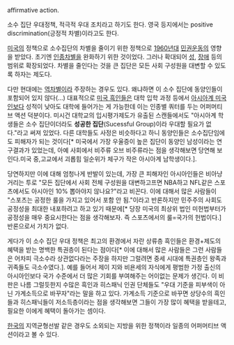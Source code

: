 affirmative action.

소수 집단 우대정책, 적극적 우대 조치라고 하기도 한다. 영국 등지에서는 positive discrimination(긍정적 차별)이라고도 한다.

[[미국]]의 정책으로 소수집단의 차별을 줄이기 위한 정책으로 [[1960년대]] [[민권운동]]의 영향을 받았다. 초기엔 [[인종차별]]을 완화하기 위한 것이었다. 그러나 확대되어 [[성]], [[장애]] 등의 범위로 확장되었다. 차별을 줄인다는 것을 큰 집단은 모든 사회 구성원을 대변할 수 있도록 하자는 제도다.

다만 현대에는 [[역차별]]이라 주장하는 경우도 있다. 왜냐하면 이 소수 집단에 동양인들이 포함되어 있지 않다(...) 대표적으로 [[미국 흑인]]들은 대학 입학 과정 등에서 [[아시아계 미국인]]보다 성적이 낮아도 대학에 들어가는 게 가능한데 이는 인종별 쿼터를 두는 어퍼머티브 액션 덕분이다. 미시건 대학교의 입시평가제도가 유출된 스캔들에서도 "아시아계 학생들은 소수 집단이더라도 '''성공한 집단'''(Sucessful Group)이라 우대할 필요가 없다."라고 써져 있었다. 다른 대학들도 사정은 비슷하다고 하니 동양인들은 소수집단임에도 피해자가 되는 것이다[* 미국에서 가장 우울증이 높은 집단이 동양인 남성이라는 연구결과가 있었는데, 아예 사회에서 비주류 오브 비주류라는 점을 생각해보면 당연해 보인다.미국 중,고교에서 괴롭힘 일순위가 체구가 작은 아시아계 남학생이다.].

당연하지만 이에 대해 엄청나게 반발이 있는데, 가장 큰 피해자인 아시아인들은 비아냥거리는 투로 "모든 집단에서 사회 전체 구성원을 대변하고프면 NBA하고 NFL같은 스포츠에서도 아시아인 10% 뽑아야지 않나요?"라고 비꼰다. 이에 대해서 많은 사람들이 "스포츠는 공정한 룰을 가지고 있어서 포함 안 됨."이라고 반론하지만 민주주의 사회도 공정성을 최대한 내포하려고 하고 있기 때문에[* 당장 미국의 최상위 법인 미헌법부터가 공정성을 매우 중요시한다는 점을 생각해보자. 즉 스포츠에서의 룰=국가의 헌법이다.] 반론으로서 가치가 없다.

게다가 이 소수 집단 우대 정책은 최고의 환경에서 자란 상류층 흑인들은 환경+제도의 혜택을 받는 명백한 특권층이 된다는 점이다[* 이에 대해서 많은 사람들은 그런 사람들은 어차피 극소수라 상관없다라는 주장을 하지만 그럴려면 중세 시대에 특권층인 왕족과 귀족들도 극소수였다.]. 예를 들어서 제이 지와 비욘세의 자식에게 평범한 가정 출신의 아시아인보다 국가 수준에서 더 많은 기회를 부여해주는 어이없는 문제가 생긴다. 이 비판은 나름 그럴듯한지 수많은 흑인과 히스패닉 인권 단체들도 "우대 기준을 피부색이 아닌 가계소득으로 바꾸자"라는 말을 하고 있다. 가계소득 기준으로 바꾸면 상당수의 흑인들과 히스패닉들이 저소득층이라는 점을 생각해보면 그들이 가장 많이 혜택을 받을테고, 필요한 이에게 혜택이 돌아가는 셈이다.

[[한국]]의 지역균형선발 같은 경우도 소외되는 지방을 위한 정책이라 일종의 어퍼머티브 액션이라고 볼 수 있다.
